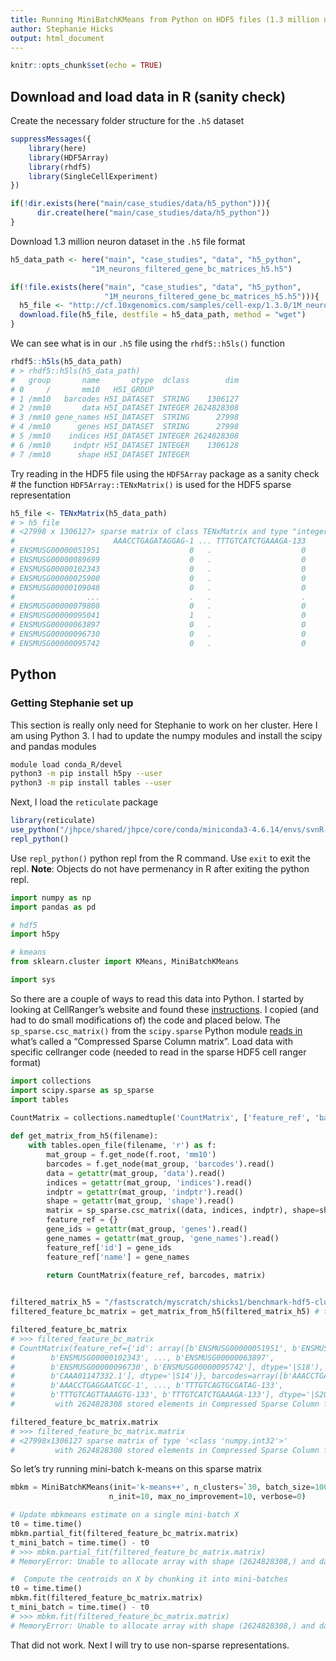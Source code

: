 ```yaml
---
title: Running MiniBatchKMeans from Python on HDF5 files (1.3 million neurons from 10X)
author: Stephanie Hicks
output: html_document
---
```


```r
knitr::opts_chunk$set(echo = TRUE)
```

## Download and load data in R (sanity check)

Create the necessary folder structure for the `.h5` dataset
```r
suppressMessages({
    library(here)
    library(HDF5Array)
    library(rhdf5)
    library(SingleCellExperiment)
})

if(!dir.exists(here("main/case_studies/data/h5_python"))){
      dir.create(here("main/case_studies/data/h5_python"))
}
```

Download 1.3 million neuron dataset in the `.h5` file format
```r
h5_data_path <- here("main", "case_studies", "data", "h5_python", 
                  "1M_neurons_filtered_gene_bc_matrices_h5.h5")

if(!file.exists(here("main", "case_studies", "data", "h5_python", 
                     "1M_neurons_filtered_gene_bc_matrices_h5.h5"))){
  h5_file <- "http://cf.10xgenomics.com/samples/cell-exp/1.3.0/1M_neurons/1M_neurons_filtered_gene_bc_matrices_h5.h5"
  download.file(h5_file, destfile = h5_data_path, method = "wget")
}
```

We can see what is in our `.h5` file using the `rhdf5::h5ls()` function

```r
rhdf5::h5ls(h5_data_path)
# > rhdf5::h5ls(h5_data_path)
#   group       name       otype  dclass        dim
# 0     /       mm10   H5I_GROUP
# 1 /mm10   barcodes H5I_DATASET  STRING    1306127
# 2 /mm10       data H5I_DATASET INTEGER 2624828308
# 3 /mm10 gene_names H5I_DATASET  STRING      27998
# 4 /mm10      genes H5I_DATASET  STRING      27998
# 5 /mm10    indices H5I_DATASET INTEGER 2624828308
# 6 /mm10     indptr H5I_DATASET INTEGER    1306128
# 7 /mm10      shape H5I_DATASET INTEGER          
```

Try reading in the HDF5 file using the `HDF5Array` package as a sanity check
 # the function `HDF5Array::TENxMatrix()` is used for the HDF5 sparse representation
```r
h5_file <- TENxMatrix(h5_data_path)
# > h5_file
# <27998 x 1306127> sparse matrix of class TENxMatrix and type "integer":
#                      AAACCTGAGATAGGAG-1 ... TTTGTCATCTGAAAGA-133
# ENSMUSG00000051951                    0   .                    0
# ENSMUSG00000089699                    0   .                    0
# ENSMUSG00000102343                    0   .                    0
# ENSMUSG00000025900                    0   .                    0
# ENSMUSG00000109048                    0   .                    0
#                ...                    .   .                    .
# ENSMUSG00000079808                    0   .                    0
# ENSMUSG00000095041                    1   .                    0
# ENSMUSG00000063897                    0   .                    0
# ENSMUSG00000096730                    0   .                    0
# ENSMUSG00000095742                    0   .                    0
```

## Python 

### Getting Stephanie set up 

This section is really only need for Stephanie to work on her cluster. 
Here I am using Python 3. 
I had to update the numpy modules and install the scipy and pandas modules

```bash
module load conda_R/devel
python3 -m pip install h5py --user
python3 -m pip install tables --user
```

Next, I load the `reticulate` package

```r
library(reticulate)
use_python("/jhpce/shared/jhpce/core/conda/miniconda3-4.6.14/envs/svnR-devel/bin/python3")
repl_python()
```

Use `repl_python()` python repl from the R command. Use `exit` to exit the repl.
**Note**: Objects do not have permenancy in R after exiting the python repl.

```python
import numpy as np
import pandas as pd

# hdf5
import h5py

# kmeans
from sklearn.cluster import KMeans, MiniBatchKMeans

import sys
```


So there are a couple of ways to read this data into Python.
I started by looking at CellRanger's website and found these [instructions](https://support.10xgenomics.com/single-cell-gene-expression/software/pipelines/latest/advanced/h5_matrices). 
I copied (and had to do small modifications of) the code and placed below. 
The `sp_sparse.csc_matrix()` from the `scipy.sparse` Python module [reads in](https://docs.scipy.org/doc/scipy/reference/generated/scipy.sparse.csc_matrix.html) what's called a "Compressed Sparse Column matrix". 
Load data with specific cellranger code (needed to read in the sparse HDF5 cell ranger format)

```python
import collections
import scipy.sparse as sp_sparse
import tables

CountMatrix = collections.namedtuple('CountMatrix', ['feature_ref', 'barcodes', 'matrix'])
 
def get_matrix_from_h5(filename):
    with tables.open_file(filename, 'r') as f:
        mat_group = f.get_node(f.root, 'mm10')
        barcodes = f.get_node(mat_group, 'barcodes').read()
        data = getattr(mat_group, 'data').read()
        indices = getattr(mat_group, 'indices').read()
        indptr = getattr(mat_group, 'indptr').read()
        shape = getattr(mat_group, 'shape').read()
        matrix = sp_sparse.csc_matrix((data, indices, indptr), shape=shape)
        feature_ref = {}
        gene_ids = getattr(mat_group, 'genes').read()
        gene_names = getattr(mat_group, 'gene_names').read()
        feature_ref['id'] = gene_ids
        feature_ref['name'] = gene_names
         
        return CountMatrix(feature_ref, barcodes, matrix)


filtered_matrix_h5 = "/fastscratch/myscratch/shicks1/benchmark-hdf5-clustering/main/case_studies/data/h5_python/1M_neurons_filtered_gene_bc_matrices_h5.h5"
filtered_feature_bc_matrix = get_matrix_from_h5(filtered_matrix_h5) # this takes a few mins to read in the sparse matrix

filtered_feature_bc_matrix
# >>> filtered_feature_bc_matrix
# CountMatrix(feature_ref={'id': array([b'ENSMUSG00000051951', b'ENSMUSG00000089699',
#        b'ENSMUSG00000102343', ..., b'ENSMUSG00000063897',
#        b'ENSMUSG00000096730', b'ENSMUSG00000095742'], dtype='|S18'), 'name': array([b'Xkr4', b'Gm1992', b'Gm37381', ..., b'DHRSX', b'Vmn2r122',
#        b'CAAA01147332.1'], dtype='|S14')}, barcodes=array([b'AAACCTGAGATAGGAG-1', b'AAACCTGAGCGGCTTC-1',
#        b'AAACCTGAGGAATCGC-1', ..., b'TTTGTCAGTGCGATAG-133',
#        b'TTTGTCAGTTAAAGTG-133', b'TTTGTCATCTGAAAGA-133'], dtype='|S20'), matrix=<27998x1306127 sparse matrix of type '<class 'numpy.int32'>'
#         with 2624828308 stored elements in Compressed Sparse Column format>)
```

```python
filtered_feature_bc_matrix.matrix
# >>> filtered_feature_bc_matrix.matrix
# <27998x1306127 sparse matrix of type '<class 'numpy.int32'>'
#         with 2624828308 stored elements in Compressed Sparse Column format>
```

So let's try running mini-batch k-means on this sparse matrix 
```python
mbkm = MiniBatchKMeans(init='k-means++', n_clusters=`30, batch_size=100,
                      n_init=10, max_no_improvement=10, verbose=0)

# Update mbkmeans estimate on a single mini-batch X
t0 = time.time()
mbkm.partial_fit(filtered_feature_bc_matrix.matrix) 
t_mini_batch = time.time() - t0
# >>> mbkm.partial_fit(filtered_feature_bc_matrix.matrix)
# MemoryError: Unable to allocate array with shape (2624828308,) and data type int64

#  Compute the centroids on X by chunking it into mini-batches
t0 = time.time()
mbkm.fit(filtered_feature_bc_matrix.matrix) 
t_mini_batch = time.time() - t0
# >>> mbkm.fit(filtered_feature_bc_matrix.matrix)
# MemoryError: Unable to allocate array with shape (2624828308,) and data type int64
```

That did not work. Next I will try to use non-sparse representations. 

